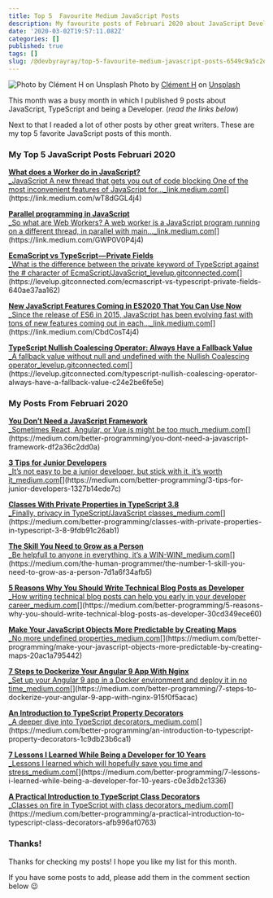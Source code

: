 ```yaml
---
title: Top 5  Favourite Medium JavaScript Posts
description: My favourite posts of Februari 2020 about JavaScript Development
date: '2020-03-02T19:57:11.082Z'
categories: []
published: true
tags: []
slug: /@devbyrayray/top-5-favourite-medium-javascript-posts-6549c9a5c2e1
---
```


![Photo by [Clément H](https://unsplash.com/@clemhlrdt?utm_source=medium&utm_medium=referral) on [Unsplash](https://unsplash.com?utm_source=medium&utm_medium=referral)](https://cdn-images-1.medium.com/max/800/0*9hcY8Fv8cmzORUY7)
Photo by [Clément H](https://unsplash.com/@clemhlrdt?utm_source=medium&utm_medium=referral) on [Unsplash](https://unsplash.com?utm_source=medium&utm_medium=referral)

This month was a busy month in which I published 9 posts about JavaScript, TypeScript and being a Developer. (_read the links below_)

Next to that I readed a lot of other posts by other great writers. These are my top 5 favorite JavaScript posts of this month.

### My Top 5 JavaScript Posts Februari 2020

[**What does a Worker do in JavaScript?**  
_JavaScript A new thread that gets you out of code blocking One of the most inconvenient features of JavaScript for…_link.medium.com](https://link.medium.com/wT8dGGL4j4 "https://link.medium.com/wT8dGGL4j4")[](https://link.medium.com/wT8dGGL4j4)

[**Parallel programming in JavaScript**  
_So what are Web Workers? A web worker is a JavaScript program running on a different thread, in parallel with main…_link.medium.com](https://link.medium.com/GWP0V0P4j4 "https://link.medium.com/GWP0V0P4j4")[](https://link.medium.com/GWP0V0P4j4)

[**EcmaScript vs TypeScript — Private Fields**  
_What is the difference between the private keyword of TypeScript against the # character of EcmaScript/JavaScript_levelup.gitconnected.com](https://levelup.gitconnected.com/ecmascript-vs-typescript-private-fields-640ae37aa162 "https://levelup.gitconnected.com/ecmascript-vs-typescript-private-fields-640ae37aa162")[](https://levelup.gitconnected.com/ecmascript-vs-typescript-private-fields-640ae37aa162)

[**New JavaScript Features Coming in ES2020 That You Can Use Now**  
_Since the release of ES6 in 2015, JavaScript has been evolving fast with tons of new features coming out in each…_link.medium.com](https://link.medium.com/CbdCosT4j4 "https://link.medium.com/CbdCosT4j4")[](https://link.medium.com/CbdCosT4j4)

[**TypeScript Nullish Coalescing Operator: Always Have a Fallback Value**  
_A fallback value without null and undefined with the Nullish Coalescing operator_levelup.gitconnected.com](https://levelup.gitconnected.com/typescript-nullish-coalescing-operator-always-have-a-fallback-value-c24e2be6fe5e "https://levelup.gitconnected.com/typescript-nullish-coalescing-operator-always-have-a-fallback-value-c24e2be6fe5e")[](https://levelup.gitconnected.com/typescript-nullish-coalescing-operator-always-have-a-fallback-value-c24e2be6fe5e)

### My Posts From Februari 2020

[**You Don’t Need a JavaScript Framework**  
_Sometimes React, Angular, or Vue.js might be too much_medium.com](https://medium.com/better-programming/you-dont-need-a-javascript-framework-df2a36c2dd0a "https://medium.com/better-programming/you-dont-need-a-javascript-framework-df2a36c2dd0a")[](https://medium.com/better-programming/you-dont-need-a-javascript-framework-df2a36c2dd0a)

[**3 Tips for Junior Developers**  
_It’s not easy to be a junior developer, but stick with it, it’s worth it_medium.com](https://medium.com/better-programming/3-tips-for-junior-developers-1327b14ede7c "https://medium.com/better-programming/3-tips-for-junior-developers-1327b14ede7c")[](https://medium.com/better-programming/3-tips-for-junior-developers-1327b14ede7c)

[**Classes With Private Properties in TypeScript 3.8**  
_Finally, privacy in TypeScript/JavaScript classes_medium.com](https://medium.com/better-programming/classes-with-private-properties-in-typescript-3-8-9fdb91c26ab1 "https://medium.com/better-programming/classes-with-private-properties-in-typescript-3-8-9fdb91c26ab1")[](https://medium.com/better-programming/classes-with-private-properties-in-typescript-3-8-9fdb91c26ab1)

[**The Skill You Need to Grow as a Person**  
_Be helpfull to anyone in everything, it’s a WIN-WIN!_medium.com](https://medium.com/the-human-programmer/the-number-1-skill-you-need-to-grow-as-a-person-7d1a6f34afb5 "https://medium.com/the-human-programmer/the-number-1-skill-you-need-to-grow-as-a-person-7d1a6f34afb5")[](https://medium.com/the-human-programmer/the-number-1-skill-you-need-to-grow-as-a-person-7d1a6f34afb5)

[**5 Reasons Why You Should Write Technical Blog Posts as Developer**  
_How writing technical blog posts can help you early in your developer career_medium.com](https://medium.com/better-programming/5-reasons-why-you-should-write-technical-blog-posts-as-developer-30cd349ece60 "https://medium.com/better-programming/5-reasons-why-you-should-write-technical-blog-posts-as-developer-30cd349ece60")[](https://medium.com/better-programming/5-reasons-why-you-should-write-technical-blog-posts-as-developer-30cd349ece60)

[**Make Your JavaScript Objects More Predictable by Creating Maps**  
_No more undefined properties_medium.com](https://medium.com/better-programming/make-your-javascript-objects-more-predictable-by-creating-maps-20ac1a795442 "https://medium.com/better-programming/make-your-javascript-objects-more-predictable-by-creating-maps-20ac1a795442")[](https://medium.com/better-programming/make-your-javascript-objects-more-predictable-by-creating-maps-20ac1a795442)

[**7 Steps to Dockerize Your Angular 9 App With Nginx**  
_Set up your Angular 9 app in a Docker environment and deploy it in no time_medium.com](https://medium.com/better-programming/7-steps-to-dockerize-your-angular-9-app-with-nginx-915f0f5acac "https://medium.com/better-programming/7-steps-to-dockerize-your-angular-9-app-with-nginx-915f0f5acac")[](https://medium.com/better-programming/7-steps-to-dockerize-your-angular-9-app-with-nginx-915f0f5acac)

[**An Introduction to TypeScript Property Decorators**  
_A deeper dive into TypeScript decorators_medium.com](https://medium.com/better-programming/an-introduction-to-typescript-property-decorators-1c9db23b6ca1 "https://medium.com/better-programming/an-introduction-to-typescript-property-decorators-1c9db23b6ca1")[](https://medium.com/better-programming/an-introduction-to-typescript-property-decorators-1c9db23b6ca1)

[**7 Lessons I Learned While Being a Developer for 10 Years**  
_Lessons I learned which will hopefully save you time and stress_medium.com](https://medium.com/better-programming/7-lessons-i-learned-while-being-a-developer-for-10-years-c0e3db2c1336 "https://medium.com/better-programming/7-lessons-i-learned-while-being-a-developer-for-10-years-c0e3db2c1336")[](https://medium.com/better-programming/7-lessons-i-learned-while-being-a-developer-for-10-years-c0e3db2c1336)

[**A Practical Introduction to TypeScript Class Decorators**  
_Classes on fire in TypeScript with class decorators_medium.com](https://medium.com/better-programming/a-practical-introduction-to-typescript-class-decorators-afb996af0763 "https://medium.com/better-programming/a-practical-introduction-to-typescript-class-decorators-afb996af0763")[](https://medium.com/better-programming/a-practical-introduction-to-typescript-class-decorators-afb996af0763)

### Thanks!

Thanks for checking my posts! I hope you like my list for this month.

If you have some posts to add, please add them in the comment section below 😉